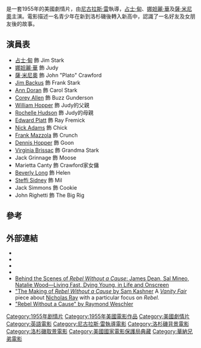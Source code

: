 {{noteTA
|T=zh-hk:阿飛正傳; zh-tw:養子不教誰之過 (電影); zh-cn:无因的反叛;
|G1=Show
|1=zh-hk:阿飛正傳; zh-tw:養子不教誰之過; zh-cn:无因的反叛;}}
{{about|1955年美國電影|1990年香港電影|阿飛正傳}}
{{not|阿飛外傳|阿菲正傳}}
{{Infobox film
| name           = 養子不教誰之過
| tw_name = 養子不教誰之過
| hk_name = 阿飛正傳
| cn_name = 无因的反叛
| original_name = {{lang|en|''Rebel Without a Cause''}}
| image          = Rebel Without a Cause (1955 poster).jpg
| caption        = 戲院海報
| director       = [[尼古拉斯·雷|尼古拉斯·雷]]
| producer       = [[David_Weisbart|David Weisbart]]
| screenplay     = [[Stewart_Stern|Stewart Stern]]<br />[[Irving_Shulman|Irving Shulman]] ''(adaptation)''
| story          = 尼古拉斯·雷
| starring       = [[占士·甸|占士·甸]]<br />[[娜妲麗·華|娜妲麗·華]]<br />{{link-en|薩·米尼奧|Sal Mineo}}
| music          = [[Leonard_Rosenman|Leonard Rosenman]]
| cinematography = [[Ernest_Haller|Ernest Haller]]
| editing        = William Ziegler
| distributor    = [[华纳兄弟|华纳兄弟]]
| released       = 1955年10月27日<ref name="Rothman2015">{{cite news |author1=Lily Rothman |title=Read TIME's Original Review of 'Rebel Without a Cause' |url=http://time.com/4079963/review-rebel-without-a-cause/ |accessdate=21 June 2018 |work=Time |date=October 27, 2015 |archiveurl=https://web.archive.org/web/20151029121650/http://time.com/4079963/review-rebel-without-a-cause/ |archivedate=2015-10-29 |language=en |dead-url=no |df= }}</ref>
| runtime        = 111分鐘
| country        = 美國
| language       = 英語
| budget         = $1百5十萬
| gross          = $4,500,000 {{small|(US rentals)}}<ref>'The Top Box-Office Hits of 1956', ''Variety Weekly'', January 2, 1957</ref>
}}
{{作品名稱|name=''Rebel Without a Cause''|hk=阿飛正傳|tw=養子不教誰之過|cn=无因的反叛}}是一套1955年的美國劇情片，由[[尼古拉斯·雷|尼古拉斯·雷]]執導，[[占士·甸|占士·甸]]、[[娜妲麗·華|娜妲麗·華]]及[[薩·米尼奧|薩·米尼奧]]主演。電影描述一名青少年在新到洛杉磯後轉入新高中，認識了一名好友及女朋友後的故事。

==演員表==
* [[占士·甸|占士·甸]] 飾 Jim Stark
* [[娜妲麗·華|娜妲麗·華]] 飾 Judy
* [[薩·米尼奧|薩·米尼奧]] 飾 John "Plato" Crawford
* [[Jim_Backus|Jim Backus]] 飾 Frank Stark
* [[Ann_Doran|Ann Doran]] 飾 Carol Stark
* [[Corey_Allen|Corey Allen]] 飾 Buzz Gunderson
* [[William_Hopper|William Hopper]] 飾 Judy的父親
* [[Rochelle_Hudson|Rochelle Hudson]] 飾 Judy的母親
* [[Edward_Platt|Edward Platt]] 飾 Ray Fremick
* [[Nick_Adams_(actor)|Nick Adams]] 飾 Chick
* [[Frank_Mazzola|Frank Mazzola]] 飾 Crunch
* [[Dennis_Hopper|Dennis Hopper]] 飾 Goon
* [[Virginia_Brissac|Virginia Brissac]] 飾 Grandma Stark
* Jack Grinnage 飾 Moose
* Marietta Canty 飾 Crawford家女傭
* [[Beverly_Long|Beverly Long]] 飾 Helen
* [[Steffi_Sidney|Steffi Sidney]] 飾 Mil
* Jack Simmons 飾 Cookie
* John Righetti 飾 The Big Rig

==參考==
{{reflist}}

==外部連結==
{{Commons category|Rebel Without a Cause (film)}}
* {{IMDb title|0048545}}
* {{tcmdb title|16115}}
* {{Allmovie title|40604}}
* {{rotten-tomatoes|rebel_without_a_cause}}
* [https://web.archive.org/web/20060629033817/http://www.thebookstandard.com/bookstandard/news/hollywood/article_display.jsp?vnu_content_id=1001571425 Behind the Scenes of ''Rebel Without a Cause'': James Dean, Sal Mineo, Natalie Wood—Living Fast, Dying Young, in Life and Onscreen]
* [http://www.vanityfair.com/culture/features/2005/03/rebel200503 "The Making of ''Rebel Without a Cause'' by  Sam Kashner] {{Wayback|url=http://www.vanityfair.com/culture/features/2005/03/rebel200503 |date=20141221140711 }} A ''[[Vanity_Fair_(magazine)|Vanity Fair]]'' piece about [[Nicholas_Ray|Nicholas Ray]] with a particular focus on ''Rebel.''
* [http://www.eslnotes.com/movies/html/rebel-without-a-cause.html "Rebel Without a Cause" by Raymond Weschler] {{Wayback|url=http://www.eslnotes.com/movies/html/rebel-without-a-cause.html |date=20200706040316 }}

{{Authority control}}
{{DEFAULTSORT:Rebel Without A Cause}}
[[Category:1955年剧情片|Category:1955年剧情片]]
[[Category:1955年美國電影作品|Category:1955年美國電影作品]]
[[Category:美國劇情片|Category:美國劇情片]]
[[Category:英語電影|Category:英語電影]]
[[Category:尼古拉斯·雷執導電影|Category:尼古拉斯·雷執導電影]]
[[Category:洛杉磯背景電影|Category:洛杉磯背景電影]]
[[Category:洛杉磯取景電影|Category:洛杉磯取景電影]]
[[Category:美國國家電影保護局典藏|Category:美國國家電影保護局典藏]]
[[Category:華納兄弟電影|Category:華納兄弟電影]]